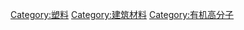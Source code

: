 {{Catmore}}
[[Category:塑料|Category:塑料]]
[[Category:建筑材料|Category:建筑材料]]
[[Category:有机高分子|Category:有机高分子]]